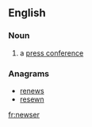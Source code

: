 ==English==

===Noun===
{{en-noun}}
# {{context|media|slang|lang=en}} a [[press conference]]

===Anagrams===
* [[renews#English|renews]]
* [[resewn#English|resewn]]

[[fr:newser]]